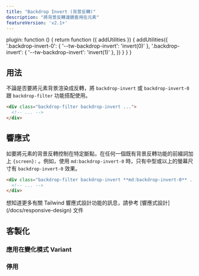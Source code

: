 ```yaml
---
title: "Backdrop Invert (背景反轉)"
description: "將背景反轉濾鏡套用在元素"
featureVersion: 'v2.1+'
---
```



  plugin: function () {
    return function ({ addUtilities }) {
      addUtilities({
        '.backdrop-invert-0': { '--tw-backdrop-invert': 'invert(0)' },
        '.backdrop-invert': { '--tw-backdrop-invert': 'invert(1)' },
      })
    }
  }
}

## 用法

<!-- Use the `backdrop-invert` and `backdrop-invert-0` utilities alongside the `backdrop-filter` utility to whether an element should be rendered with inverted backdrop colors or normally. -->
不論是否要將元素背景渲染成反轉，將 `backdrop-invert` 或 `backdrop-invert-0` 跟 `backdrop-filter` 功能搭配使用。

```html
<div class="backdrop-filter backdrop-invert ...">
  <!-- ... -->
</div>
```

## 響應式

<!-- To control an element's backdrop invert filter at a specific breakpoint, add a `{screen}:` prefix to any existing backdrop invert utility. For example, use `md:backdrop-invert-0` to apply the `backdrop-invert-0` utility at only medium screen sizes and above. -->
如要將元素的背景反轉控制在特定斷點，在任何一個既有背景反轉功能的前綴詞加上 `{screen}:` 。例如，使用 `md:backdrop-invert-0` 時，只有中型或以上的螢幕尺寸有 `backdrop-invert-0` 效果。

```html
<div class="backdrop-filter backdrop-invert **md:backdrop-invert-0** ...">
  <!-- ... -->
</div>
```

想知道更多有關 Tailwind 響應式設計功能的訊息，請參考 [響應式設計] (/docs/responsive-design) 文件

## 客製化

### 應用在變化模式 Variant

<Variants plugin="backdropInvert" name="backdrop invert" />

### 停用

<Disabling plugin="backdropInvert" name="backdrop invert" />
